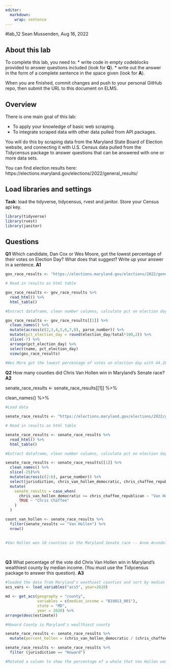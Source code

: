```yaml
---
editor: 
  markdown: 
    wrap: sentence
---
```


#lab_12 Sean Mussenden, Aug 16, 2022

## About this lab

To complete this lab, you need to: \* write code in empty codeblocks provided to answer questions included (look for **Q**).
\* write out the answer in the form of a complete sentence in the space given (look for **A**).

When you are finished, commit changes and push to your personal GitHub repo, then submit the URL to this document on ELMS.

## Overview

There is one main goal of this lab:

-   To apply your knowledge of basic web scraping.
-   To integrate scraped data with other data pulled from API packages.

You will do this by scraping data from the Maryland State Board of Election website, and connecting it with U.S.
Census data pulled from the Tidycensus package to answer questions that can be answered with one or more data sets.

You can find election results here: https://elections.maryland.gov/elections/2022/general_results/

## Load libraries and settings

**Task**: load the tidyverse, tidycensus, rvest and janitor.
Store your Census api key.

```r
library(tidyverse)
library(rvest)
library(janitor)
```

## Questions

**Q1** Which candidate, Dan Cox or Wes Moore, got the lowest percentage of their votes on Election Day?
What does that suggest?
Write up your answer in a sentence.
**A1**

```r

gov_race_results <- "https://elections.maryland.gov/elections/2022/general_results/gen_results_2022_1.html"

# Read in results as html table

gov_race_results <- gov_race_results %>%   
  read_html() %>%   
  html_table() 

#Extract dataframe, clean number columns, calculate pct on election day vote

gov_race_results <- gov_race_results[[1]] %>%  
  clean_names() %>%  
  mutate(across(c(2,3,4,5,6,7,8), parse_number)) %>%  
  mutate(pct_election_day = round(election_day/total*100,2)) %>%  
  slice(-7) %>%  
  arrange(pct_election_day) %>%  
  select(name, pct_election_day) 
  view(gov_race_results)
  
#Wes More got the lowest percentage of votes on election day with 44.28% while Dan Cox got 66.24%. 
```

**Q2** How many counties did Chris Van Hollen win in Maryland's Senate race?
**A2**

senate_race_results \<- senate_race_results\[\[1\]\] %\>%

clean_names() %\>%

```r

#Load data 

senate_race_results <- "https://elections.maryland.gov/elections/2022/general_results/gen_detail_results_2022_4_1.html"

# Read in results as html table

senate_race_results <- senate_race_results %>%   
  read_html() %>%   
  html_table() 

#Extract dataframe, clean number columns, calculate pct on election day vote

senate_race_results <- senate_race_results[[1]] %>%  
  clean_names() %>%
  slice(-25)%>%
  mutate(across(c(2:6), parse_number)) %>%
  select(jurisdiction, chris_van_hollen_democratic, chris_chaffee_republican, scottie_griffin_write_in_democratic, andrew_j_wildman_write_in_unaffiliated, other_write_ins)%>%
  mutate(
    senate_results = case_when(
      chris_van_hollen_democratic >= chris_chaffee_republican ~ "Van Hollen",
      TRUE ~ "Chris Chaffee"
    )
  ) 

count_van_hollen <- senate_race_results %>%
  filter(senate_results == "Van Hollen") %>%
  nrow()
  

#Van Hollen won 10 counties in the Maryland Senate race -- Anne Arundel, Baltimore City, Baltimore County, Charles, Frederick, Howard, Kent, Montgomery, Prince George's and Talbot. 
```

\

**Q3** What percentage of the vote did Chris Van Hollen win in Maryland's wealthiest county by median income.
(You must use the Tidycensus package to answer this question).
**A3**

```r

#loaded the data from Maryland's weathiest counties and sort by median 
acs_vars <- load_variables("acs5", year=2020)

md <- get_acs(geography = "county",
              variables = c(median_income = "B19013_001"),
              state = "MD",
              year = 2020) %>%
arrange(desc(estimate))

#Howard County is Maryland's wealthiest county 

senate_race_results <- senate_race_results %>%
  mutate(percent_hollen = (chris_van_hollen_democratic / (chris_chaffee_republican + chris_van_hollen_democratic + scottie_griffin_write_in_democratic + andrew_j_wildman_write_in_unaffiliated + other_write_ins))*100) 

senate_race_results <- senate_race_results %>% 
  filter (jurisdiction == "Howard")

#Mutated a column to show the percentage of a whole that Van Hollen won for Howard County. This means that Van Hollen got a vote of about 70.9% in Maryaland's wealthiest county of Howard County. 



```
